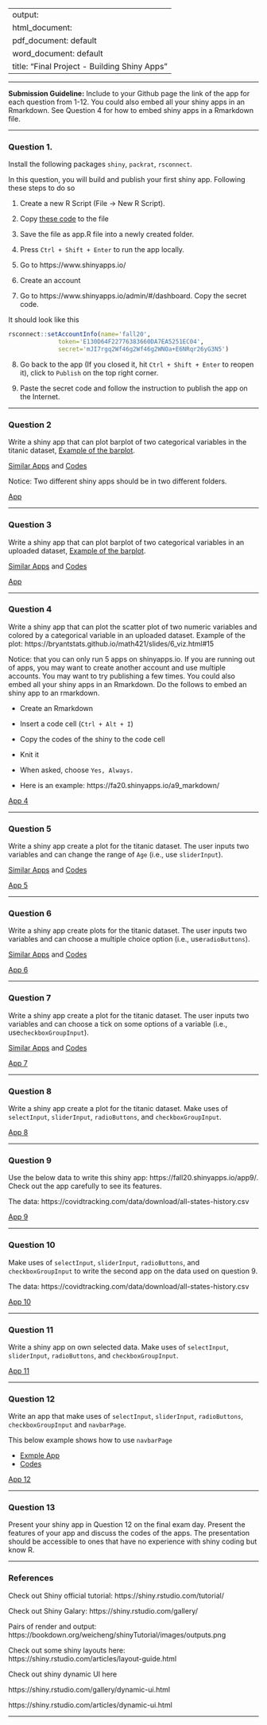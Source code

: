 
---
output: 
  html_document:
  pdf_document: default
  word_document: default
title: "Final Project - Building Shiny Apps"
---

-------

**Submission Guideline:**  Include to your Github page the link of the app for each question from 1-12. You could also embed all your shiny apps in an Rmarkdown.  See Question 4 for how to embed shiny apps in a Rmarkdown file.

-------

### Question 1.

Install the following packages `shiny`, `packrat`, `rsconnect`. 

In this question, you will build and publish your first shiny app. Following these steps to do so

1. Create a new R Script (File -> New R Script). 

2. Copy [these code](c1.R) to the file 

3. Save the file as app.R file into a newly created folder. 

4. Press `Ctrl + Shift + Enter` to run the app locally. 

5. Go to https://www.shinyapps.io/

6. Create an account 

7. Go to https://www.shinyapps.io/admin/#/dashboard.  Copy the secret code. 

It should look like this


```r
rsconnect::setAccountInfo(name='fall20',
			  token='E130D64F22776383660DA7EA5251EC04',
			  secret='mJI7rgq2Wf46g2Wf46g2WNOa+E6NRqr26yG3N5')
```

8. Go back to the app (If you closed it, hit `Ctrl + Shift + Enter` to reopen it), click to `Publish` on the top right corner. 

9.  Paste the secret code and follow the instruction to publish the app on the Internet. 


-------

### Question 2

Write a shiny app that can plot barplot of two categorical variables in the titanic dataset, [Example of the barplot](https://bryantstats.github.io/math421/slides/6_viz.html#39).

[Similar Apps](https://fall20.shinyapps.io/app2/) and [Codes](gganimate/shiny_fa20/a2.R)

Notice:  Two different shiny apps should be in two different folders. 


[App](https://emmaschwartz1.shinyapps.io/Question2/)

-------

### Question 3

Write a shiny app that can plot barplot of two categorical variables in an uploaded dataset, [Example of the barplot](https://bryantstats.github.io/math421/slides/6_viz.html#39).

[Similar Apps](https://fall20.shinyapps.io/app3/) and [Codes](gganimate/shiny_fa20/a3.R)


[App](https://emmaschwartz1.shinyapps.io/Question3/)

-------

### Question 4

Write a shiny app that can plot the scatter plot of two numeric variables and colored by a categorical variable in an uploaded dataset. Example of the plot: https://bryantstats.github.io/math421/slides/6_viz.html#15

Notice: that you can only run 5 apps on shinyapps.io.  If you are running out of apps, you may want to create another account and use multiple accounts.  You may want to try publishing a few times. You could also embed all your shiny apps in an Rmarkdown.  Do the follows to embed an shiny app to an rmarkdown. 

- Create an Rmarkdown

- Insert a code cell (`Ctrl + Alt + I`)

- Copy the codes of the shiny to the code cell

- Knit it 

- When asked, choose `Yes, Always.`

- Here is an example: https://fa20.shinyapps.io/a9_markdown/
  
[App 4](app4.html)

-------

### Question 5 

Write a shiny app create a plot for the titanic dataset.  The user inputs two variables and can change the range of `Age` (i.e., use `sliderInput`). 

[Similar Apps](https://fall20.shinyapps.io/app2_1/) and [Codes](gganimate/shiny_fa20/a2_1.R)

[App 5](app5.html)

-------

### Question 6

Write a shiny app create plots for the titanic dataset. The user inputs two variables and can choose a multiple choice option (i.e., use`radioButtons`). 

[Similar Apps](https://fa20.shinyapps.io/app2_2/) and [Codes](gganimate/shiny_fa20_2/a2_2.R)

[App 6](app6.html)

-------

### Question 7

Write a shiny app create a plot for the titanic dataset. The user inputs two variables and can choose a tick on some options of a variable (i.e., use`checkboxGroupInput`). 

[Similar Apps](https://fa20.shinyapps.io/app2_3/) and [Codes](gganimate/shiny_fa20_2/a2_3.R)

[App 7](app7.html)

-------

### Question 8

Write a shiny app create a plot for the titanic dataset. Make uses of `selectInput`, `sliderInput`, `radioButtons`, and `checkboxGroupInput`. 

[App 8](app8.html)

-------

### Question 9 

Use the below data to write this shiny app: https://fall20.shinyapps.io/app9/.  Check out the app carefully to see its features. 

The data: https://covidtracking.com/data/download/all-states-history.csv

[App 9](app9.html)

-------

### Question 10 

Make uses of `selectInput`, `sliderInput`, `radioButtons`, and `checkboxGroupInput` to write the second app on the data used on question 9. 

The data: https://covidtracking.com/data/download/all-states-history.csv

[App 10](app10.html)

-------

### Question 11

Write a shiny app on own selected data.  Make uses of `selectInput`, `sliderInput`, `radioButtons`, and `checkboxGroupInput`. 

[App 11](app11.html)


-------

### Question 12

Write an app that make uses of `selectInput`, `sliderInput`, `radioButtons`, `checkboxGroupInput` and `navbarPage`.

This below example shows how to use `navbarPage`

- [Exmple App](https://fa20.shinyapps.io/app2_4/) 
- [Codes](gganimate/shiny_nav/a2_4.R)

[App 12](https://emmaschwartz1.shinyapps.io/App12/)

-------

### Question 13

Present your shiny app in Question 12 on the final exam day. Present the features of your app and discuss the codes of the apps. The presentation should be accessible to ones that have no experience with shiny coding but know R. 


-------

### References


Check out Shiny official tutorial: https://shiny.rstudio.com/tutorial/

Check out Shiny Galary: https://shiny.rstudio.com/gallery/

Pairs of render and output: https://bookdown.org/weicheng/shinyTutorial/images/outputs.png

Check out some shiny layouts here: https://shiny.rstudio.com/articles/layout-guide.html

Check out shiny dynamic UI here

https://shiny.rstudio.com/gallery/dynamic-ui.html

https://shiny.rstudio.com/articles/dynamic-ui.html

-------